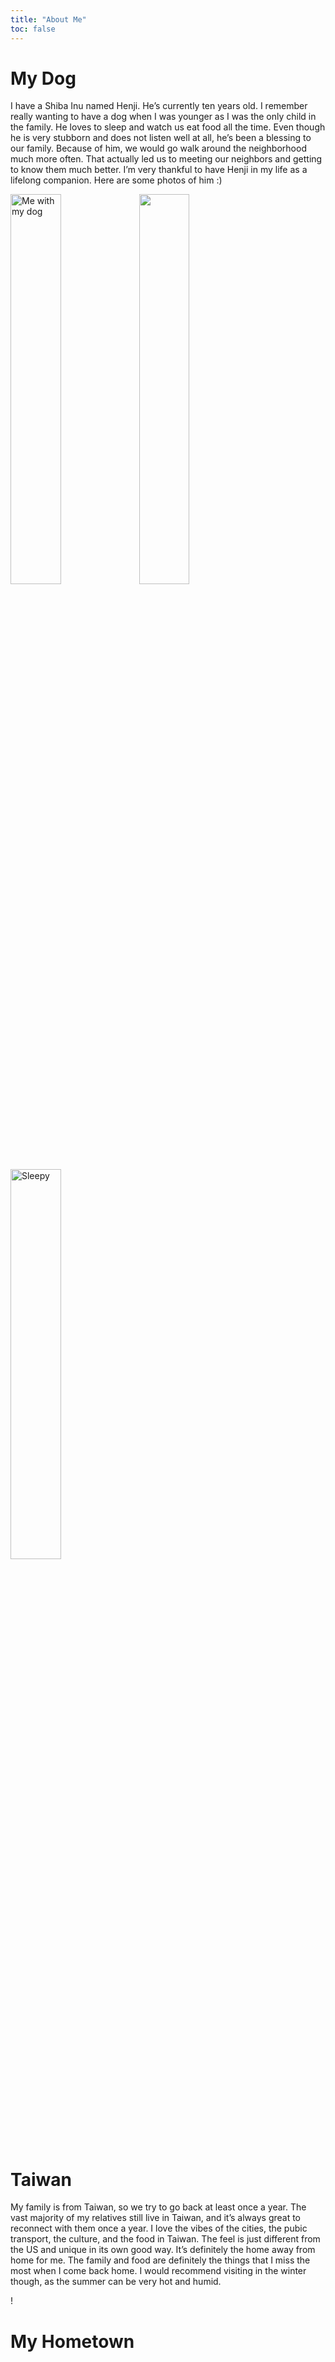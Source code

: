 ```yaml
---
title: "About Me"
toc: false
---
```


# My Dog

I have a Shiba Inu named Henji. He's currently ten years old. I remember really wanting to have a dog when I was younger as I was the only child in the family. He loves to sleep and watch us eat food all the time. Even though he is very stubborn and does not listen well at all, he's been a blessing to our family. Because of him, we would go walk around the neighborhood much more often. That actually led us to meeting our neighbors and getting to know them much better. I'm very thankful to have Henji in my life as a lifelong companion. Here are some photos of him :)

![Me with my dog](media/dog1.jpeg){width="40%" align="left"} ![](media/dog2.jpeg){width="40%" align="center"} ![Sleepy](media/dog3.jpeg){width="40%" align="right"}

# Taiwan

My family is from Taiwan, so we try to go back at least once a year. The vast majority of my relatives still live in Taiwan, and it's always great to reconnect with them once a year. I love the vibes of the cities, the pubic transport, the culture, and the food in Taiwan. The feel is just different from the US and unique in its own good way. It's definitely the home away from home for me. The family and food are definitely the things that I miss the most when I come back home. I would recommend visiting in the winter though, as the summer can be very hot and humid.

!

# My Hometown
